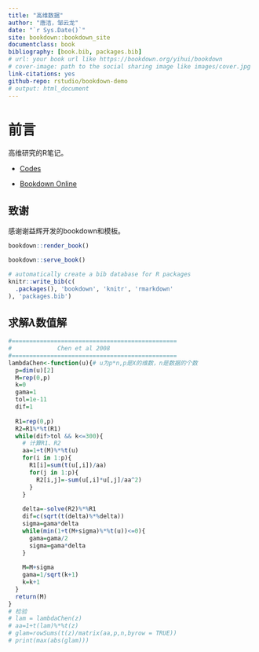 ```yaml
---
title: "高维数据"
author: "唐洁，邹云龙"
date: "`r Sys.Date()`"
site: bookdown::bookdown_site
documentclass: book
bibliography: [book.bib, packages.bib]
# url: your book url like https://bookdown.org/yihui/bookdown
# cover-image: path to the social sharing image like images/cover.jpg
link-citations: yes
github-repo: rstudio/bookdown-demo
# output: html_document
---
```


# 前言

高维研究的R笔记。

- [Codes](https://github.com/Tang-Jay/RBook) 

- [Bookdown Online](https://tang-jay.github.io/RBook)

## 致谢
感谢谢益辉开发的bookdown和模板。

```r
bookdown::render_book()
```


```r
bookdown::serve_book()
```


```r
# automatically create a bib database for R packages
knitr::write_bib(c(
  .packages(), 'bookdown', 'knitr', 'rmarkdown'
), 'packages.bib')
```


## 求解$\lambda$数值解
```r
#===============================================
#             Chen et al 2008
#===============================================
lambdaChen<-function(u){# u为p*n,p是X的维数，n是数据的个数
  p=dim(u)[2]
  M=rep(0,p)
  k=0
  gama=1
  tol=1e-11
  dif=1
 
  R1=rep(0,p)
  R2=R1%*%t(R1)
  while(dif>tol && k<=300){
    # 计算R1、R2
    aa=1+t(M)%*%t(u)
    for(i in 1:p){
      R1[i]=sum(t(u[,i])/aa)
      for(j in 1:p){
        R2[i,j]=-sum(u[,i]*u[,j]/aa^2)
      }
    }
    
    delta=-solve(R2)%*%R1
    dif=c(sqrt(t(delta)%*%delta))
    sigma=gama*delta
    while(min(1+t(M+sigma)%*%t(u))<=0){
      gama=gama/2
      sigma=gama*delta
    }
    
    M=M+sigma
    gama=1/sqrt(k+1)
    k=k+1
  }
  return(M)
} 
# 检验
# lam = lambdaChen(z)
# aa=1+t(lam)%*%t(z)
# glam=rowSums(t(z)/matrix(aa,p,n,byrow = TRUE))
# print(max(abs(glam)))
```

